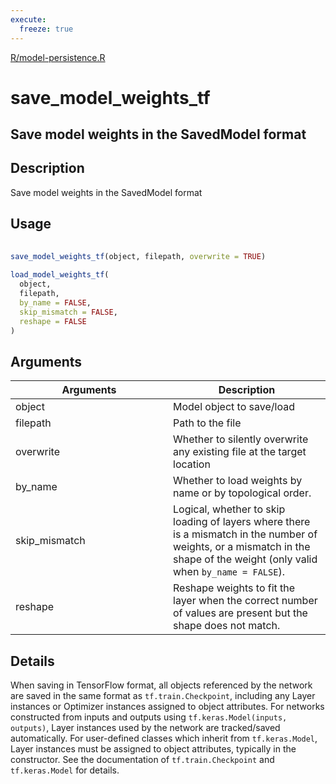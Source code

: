 ```yaml
---
execute:
  freeze: true
---
```


[R/model-persistence.R](https://github.com/rstudio/keras//blob/main/R/model-persistence.R#L205) 

# save_model_weights_tf

## Save model weights in the SavedModel format

## Description
 Save model weights in the SavedModel format 


## Usage
```r
 
save_model_weights_tf(object, filepath, overwrite = TRUE) 
 
load_model_weights_tf( 
  object, 
  filepath, 
  by_name = FALSE, 
  skip_mismatch = FALSE, 
  reshape = FALSE 
) 
```

## Arguments
|Arguments|Description|
|---|---|
| object | Model object to save/load |
| filepath | Path to the file |
| overwrite | Whether to silently overwrite any existing file at the target location |
| by_name | Whether to load weights by name or by topological order. |
| skip_mismatch | Logical, whether to skip loading of layers where there is a mismatch in the number of weights, or a mismatch in the shape of the weight (only valid when `by_name = FALSE`). |
| reshape | Reshape weights to fit the layer when the correct number of values are present but the shape does not match. |

## Details
 When saving in TensorFlow format, all objects referenced by the network are saved in the same format as `tf.train.Checkpoint`, including any Layer instances or Optimizer instances assigned to object attributes. For networks constructed from inputs and outputs using `tf.keras.Model(inputs, outputs)`, Layer instances used by the network are tracked/saved automatically. For user-defined classes which inherit from `tf.keras.Model`, Layer instances must be assigned to object attributes, typically in the constructor.  See the documentation of `tf.train.Checkpoint` and `tf.keras.Model` for details. 






